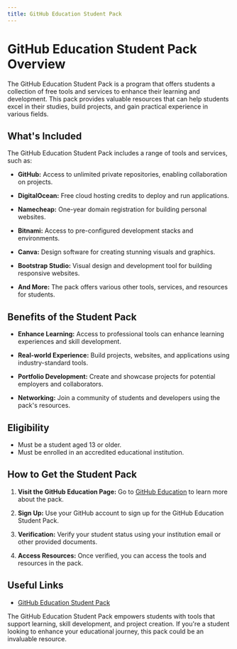 ```yaml
---
title: GitHub Education Student Pack
---
```

# GitHub Education Student Pack Overview

The GitHub Education Student Pack is a program that offers students a collection of free tools and services to enhance their learning and development. This pack provides valuable resources that can help students excel in their studies, build projects, and gain practical experience in various fields.

## What's Included

The GitHub Education Student Pack includes a range of tools and services, such as:

- **GitHub:** Access to unlimited private repositories, enabling collaboration on projects.

- **DigitalOcean:** Free cloud hosting credits to deploy and run applications.

- **Namecheap:** One-year domain registration for building personal websites.

- **Bitnami:** Access to pre-configured development stacks and environments.

- **Canva:** Design software for creating stunning visuals and graphics.

- **Bootstrap Studio:** Visual design and development tool for building responsive websites.

- **And More:** The pack offers various other tools, services, and resources for students.

## Benefits of the Student Pack

- **Enhance Learning:** Access to professional tools can enhance learning experiences and skill development.

- **Real-world Experience:** Build projects, websites, and applications using industry-standard tools.

- **Portfolio Development:** Create and showcase projects for potential employers and collaborators.

- **Networking:** Join a community of students and developers using the pack's resources.

## Eligibility

- Must be a student aged 13 or older.
- Must be enrolled in an accredited educational institution.

## How to Get the Student Pack

1. **Visit the GitHub Education Page:** Go to [GitHub Education](https://education.github.com/pack) to learn more about the pack.

2. **Sign Up:** Use your GitHub account to sign up for the GitHub Education Student Pack.

3. **Verification:** Verify your student status using your institution email or other provided documents.

4. **Access Resources:** Once verified, you can access the tools and resources in the pack.

## Useful Links

- [GitHub Education Student Pack](https://education.github.com/pack)

The GitHub Education Student Pack empowers students with tools that support learning, skill development, and project creation. If you're a student looking to enhance your educational journey, this pack could be an invaluable resource.
